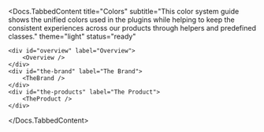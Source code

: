 

<Meta title="SUI/CSS Framework/Colors" />

<Docs.TabbedContent
	title="Colors"
	subtitle="This color system guide shows the unified colors used in the plugins while helping to keep the consistent experiences across our products through helpers and predefined classes."
	theme="light"
	status="ready"
>
	<div id="overview" label="Overview">
		<Overview />
	</div>
	<div id="the-brand" label="The Brand">
		<TheBrand />
	</div>
	<div id="the-products" label="The Product">
		<TheProduct />
	</div>
</Docs.TabbedContent>

